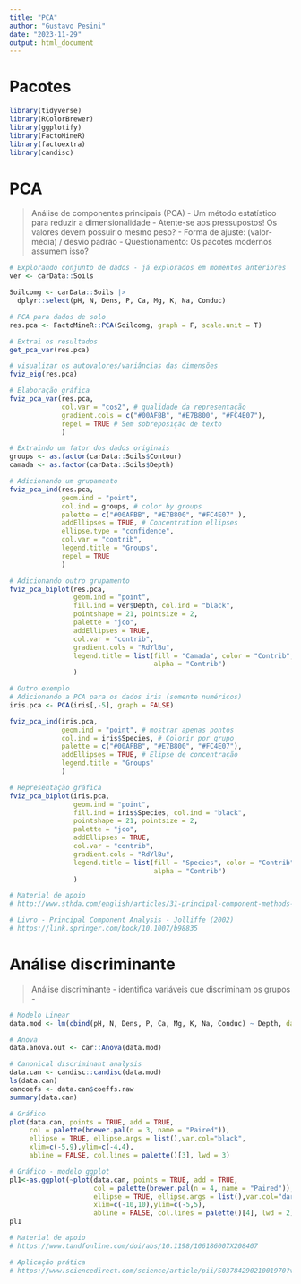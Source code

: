 ```yaml
---
title: "PCA"
author: "Gustavo Pesini"
date: "2023-11-29"
output: html_document
---
```


# Pacotes
```r
library(tidyverse)
library(RColorBrewer)
library(ggplotify)
library(FactoMineR)
library(factoextra)
library(candisc)
```

# PCA
 > Análise de componentes principais (PCA) 
 - Um método estatístico para reduzir a dimensionalidade
 - Atente-se aos pressupostos! Os valores devem possuir o mesmo peso?
 - Forma de ajuste: (valor-média) / desvio padrão 
 - Questionamento: Os pacotes modernos assumem isso?  

```r
# Explorando conjunto de dados - já explorados em momentos anteriores 
ver <- carData::Soils

Soilcomg <- carData::Soils |> 
  dplyr::select(pH, N, Dens, P, Ca, Mg, K, Na, Conduc)

# PCA para dados de solo  
res.pca <- FactoMineR::PCA(Soilcomg, graph = F, scale.unit = T)

# Extrai os resultados 
get_pca_var(res.pca)

# visualizar os autovalores/variâncias das dimensões
fviz_eig(res.pca)

# Elaboração gráfica 
fviz_pca_var(res.pca, 
             col.var = "cos2", # qualidade da representação
             gradient.cols = c("#00AFBB", "#E7B800", "#FC4E07"), 
             repel = TRUE # Sem sobreposição de texto
             )

# Extraindo um fator dos dados originais 
groups <- as.factor(carData::Soils$Contour)
camada <- as.factor(carData::Soils$Depth)

# Adicionando um grupamento
fviz_pca_ind(res.pca,
             geom.ind = "point",
             col.ind = groups, # color by groups
             palette = c("#00AFBB", "#E7B800", "#FC4E07" ),
             addEllipses = TRUE, # Concentration ellipses
             ellipse.type = "confidence",
             col.var = "contrib",
             legend.title = "Groups",
             repel = TRUE
             )

# Adicionando outro grupamento
fviz_pca_biplot(res.pca,
                geom.ind = "point",
                fill.ind = ver$Depth, col.ind = "black",
                pointshape = 21, pointsize = 2,
                palette = "jco",
                addEllipses = TRUE,
                col.var = "contrib",
                gradient.cols = "RdYlBu",
                legend.title = list(fill = "Camada", color = "Contrib",
                                    alpha = "Contrib")
                )

# Outro exemplo
# Adicionando a PCA para os dados iris (somente numéricos) 
iris.pca <- PCA(iris[,-5], graph = FALSE)

fviz_pca_ind(iris.pca,
             geom.ind = "point", # mostrar apenas pontos
             col.ind = iris$Species, # Colorir por grupo
             palette = c("#00AFBB", "#E7B800", "#FC4E07"),
             addEllipses = TRUE, # Elipse de concentração 
             legend.title = "Groups"
             )

# Representação gráfica 
fviz_pca_biplot(iris.pca,
                geom.ind = "point",
                fill.ind = iris$Species, col.ind = "black",
                pointshape = 21, pointsize = 2,
                palette = "jco",
                addEllipses = TRUE,
                col.var = "contrib",
                gradient.cols = "RdYlBu",
                legend.title = list(fill = "Species", color = "Contrib",
                                    alpha = "Contrib")
                )

# Material de apoio 
# http://www.sthda.com/english/articles/31-principal-component-methods-in-r-practical-guide/112-pca-principal-component-analysis-essentials/#pca-data-format

# Livro - Principal Component Analysis - Jolliffe (2002)
# https://link.springer.com/book/10.1007/b98835
```

# Análise discriminante

>  Análise discriminante 
 - identifica variáveis que discriminam os grupos
 - 
```r
# Modelo Linear 
data.mod <- lm(cbind(pH, N, Dens, P, Ca, Mg, K, Na, Conduc) ~ Depth, data = ver)

# Anova 
data.anova.out <- car::Anova(data.mod)

# Canonical discriminant analysis
data.can <- candisc::candisc(data.mod)
ls(data.can)
cancoefs <- data.can$coeffs.raw
summary(data.can)

# Gráfico
plot(data.can, points = TRUE, add = TRUE, 
     col = palette(brewer.pal(n = 3, name = "Paired")), 
     ellipse = TRUE, ellipse.args = list(),var.col="black",  
     xlim=c(-5,9),ylim=c(-4,4),
     abline = FALSE, col.lines = palette()[3], lwd = 3)

# Gráfico - modelo ggplot
pl1<-as.ggplot(~plot(data.can, points = TRUE, add = TRUE, 
                     col = palette(brewer.pal(n = 4, name = "Paired")), 
                     ellipse = TRUE, ellipse.args = list(),var.col="darkgray",
                     xlim=c(-10,10),ylim=c(-5,5),
                     abline = FALSE, col.lines = palette()[4], lwd = 2))
pl1

# Material de apoio 
# https://www.tandfonline.com/doi/abs/10.1198/106186007X208407

# Aplicação prática 
# https://www.sciencedirect.com/science/article/pii/S0378429021001970?via%3Dihub 
```

